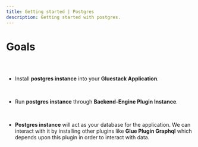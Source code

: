 ```yaml
---
title: Getting started | Postgres
description: Getting started with postgres.
---
```



<Meta title="Postgres Plugin Docs/Goals" />

# Goals

##

<br/>

* Install **postgres instance** into your **Gluestack Application**.

<br/>

* Run **postgres instance** through **Backend-Engine Plugin Instance**.

<br/>

* **Postgres instance** will act as your database for the application.
  We can interact with it by installing other plugins like **Glue Plugin
  Graphql** which depends upon this plugin in order to interact with
  data.

<br/>



